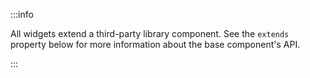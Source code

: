 :::info

All widgets extend a third-party library component. See the `extends` property below for more information about the base component's API.

:::